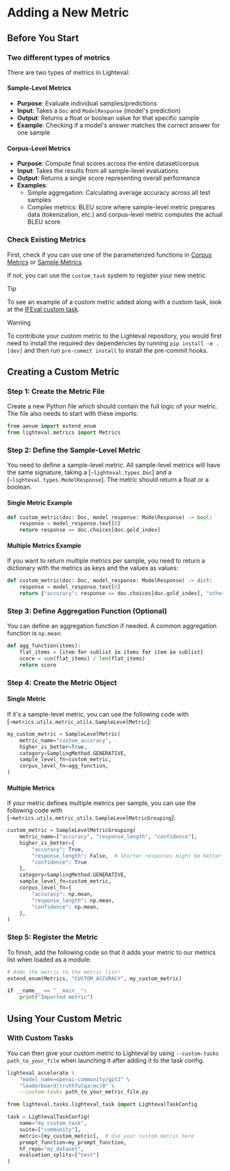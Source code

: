 # Adding a New Metric

## Before You Start

### Two different types of metrics

There are two types of metrics in Lighteval:

#### Sample-Level Metrics
- **Purpose**: Evaluate individual samples/predictions
- **Input**: Takes a `Doc` and `ModelResponse` (model's prediction)
- **Output**: Returns a float or boolean value for that specific sample
- **Example**: Checking if a model's answer matches the correct answer for one sample

#### Corpus-Level Metrics
- **Purpose**: Compute final scores across the entire dataset/corpus
- **Input**: Takes the results from all sample-level evaluations
- **Output**: Returns a single score representing overall performance
- **Examples**:
  - Simple aggregation: Calculating average accuracy across all test samples
  - Complex metrics: BLEU score where sample-level metric prepares data (tokenization, etc.) and corpus-level metric computes the actual BLEU score

### Check Existing Metrics

First, check if you can use one of the parameterized functions in
[Corpus Metrics](package_reference/metrics#corpus-metrics) or
[Sample Metrics](package_reference/metrics#sample-metrics).

If not, you can use the `custom_task` system to register your new metric.

> [!TIP]
> To see an example of a custom metric added along with a custom task, look at the [IFEval custom task](https://github.com/huggingface/lighteval/tree/main/examples/custom_tasks/ifeval).

> [!WARNING]
> To contribute your custom metric to the Lighteval repository, you would first need
> to install the required dev dependencies by running `pip install -e .[dev]`
> and then run `pre-commit install` to install the pre-commit hooks.

## Creating a Custom Metric

### Step 1: Create the Metric File

Create a new Python file which should contain the full logic of your metric.
The file also needs to start with these imports:

```python
from aenum import extend_enum
from lighteval.metrics import Metrics
```

### Step 2: Define the Sample-Level Metric

You need to define a sample-level metric. All sample-level metrics will have the same signature, taking a
[`~lighteval.types.Doc`] and a [`~lighteval.types.ModelResponse`]. The metric should return a float or a
boolean.

#### Single Metric Example

```python
def custom_metric(doc: Doc, model_response: ModelResponse) -> bool:
    response = model_response.text[0]
    return response == doc.choices[doc.gold_index]
```

#### Multiple Metrics Example

If you want to return multiple metrics per sample, you need to return a dictionary with the metrics as keys and the values as values:

```python
def custom_metric(doc: Doc, model_response: ModelResponse) -> dict:
    response = model_response.text[0]
    return {"accuracy": response == doc.choices[doc.gold_index], "other_metric": 0.5}
```

### Step 3: Define Aggregation Function (Optional)

You can define an aggregation function if needed. A common aggregation function is `np.mean`:

```python
def agg_function(items):
    flat_items = [item for sublist in items for item in sublist]
    score = sum(flat_items) / len(flat_items)
    return score
```

### Step 4: Create the Metric Object

#### Single Metric

If it's a sample-level metric, you can use the following code
with [`~metrics.utils.metric_utils.SampleLevelMetric`]:

```python
my_custom_metric = SampleLevelMetric(
    metric_name="custom_accuracy",
    higher_is_better=True,
    category=SamplingMethod.GENERATIVE,
    sample_level_fn=custom_metric,
    corpus_level_fn=agg_function,
)
```

#### Multiple Metrics

If your metric defines multiple metrics per sample, you can use the following code
with [`~metrics.utils.metric_utils.SampleLevelMetricGrouping`]:

```python
custom_metric = SampleLevelMetricGrouping(
    metric_name=["accuracy", "response_length", "confidence"],
    higher_is_better={
        "accuracy": True,
        "response_length": False,  # Shorter responses might be better
        "confidence": True
    },
    category=SamplingMethod.GENERATIVE,
    sample_level_fn=custom_metric,
    corpus_level_fn={
        "accuracy": np.mean,
        "response_length": np.mean,
        "confidence": np.mean,
    },
)
```

### Step 5: Register the Metric

To finish, add the following code so that it adds your metric to our metrics list
when loaded as a module:

```python
# Adds the metric to the metric list!
extend_enum(Metrics, "CUSTOM_ACCURACY", my_custom_metric)

if __name__ == "__main__":
    print("Imported metric")
```

## Using Your Custom Metric

### With Custom Tasks

You can then give your custom metric to Lighteval by using `--custom-tasks
path_to_your_file` when launching it after adding it to the task config.

```bash
lighteval accelerate \
    "model_name=openai-community/gpt2" \
    "leaderboard|truthfulqa:mc|0" \
    --custom-tasks path_to_your_metric_file.py
```

```python
from lighteval.tasks.lighteval_task import LightevalTaskConfig

task = LightevalTaskConfig(
    name="my_custom_task",
    suite=["community"],
    metric=[my_custom_metric],  # Use your custom metric here
    prompt_function=my_prompt_function,
    hf_repo="my_dataset",
    evaluation_splits=["test"]
)
```
